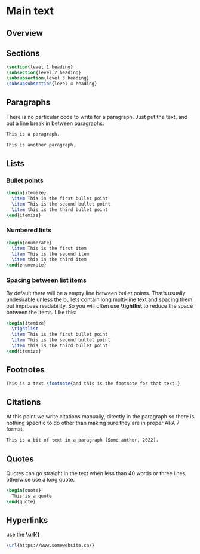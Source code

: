 # Main text {.unnumbered}

## Overview

## Sections

```latex
\section{level 1 heading}
\subsection{level 2 heading}
\subsubsection{level 3 heading}
\subsubsubsection{level 4 heading}
```

## Paragraphs

There is no particular code to write for a paragraph. Just put the text, and put a line break in between paragraphs.

```latex
This is a paragraph.

This is another paragraph.
```

## Lists

### Bullet points

```latex
\begin{itemize}
  \item This is the first bullet point
  \item This is the second bullet point
  \item this is the third bullet point
\end{itemize}
```

### Numbered lists

```latex
\begin{enumerate}
  \item This is the first item
  \item This is the second item
  \item this is the third item
\end{enumerate}
```

### Spacing between list items

By default there will be a empty line between bullet points. That's usually undesirable unless the bullets contain long multi-line text and spacing them out improves readability. So you will often use **\\tightlist** to reduce the space between the items. Like this:

```latex
\begin{itemize}
  \tightlist
  \item This is the first bullet point
  \item This is the second bullet point
  \item this is the third bullet point
\end{itemize}
```

## Footnotes

```latex
This is a text.\footnote{and this is the footnote for that text.}
```

## Citations

At this point we write citations manually, directly in the paragraph so there is nothing specific to do other than making sure they are in proper APA 7 format.

```latex
This is a bit of text in a paragraph (Some author, 2022).
```

## Quotes

Quotes can go straight in the text when less than 40 words or three lines, otherwise use a long quote.

```latex
\begin{quote}
  This is a quote 
\end{quote}
```

## Hyperlinks

use the **\\url{}**

```latex
\url{https://www.somewebsite.ca/}
```

